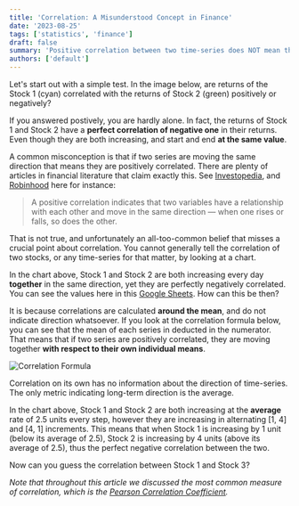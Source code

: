 ```yaml
---
title: 'Correlation: A Misunderstood Concept in Finance'
date: '2023-08-25'
tags: ['statistics', 'finance']
draft: false
summary: 'Positive correlation between two time-series does NOT mean they are moving the same direction.'
authors: ['default']
---
```


<link
	rel="stylesheet"
	href="https://cdn.jsdelivr.net/npm/katex@0.11.0/dist/katex.min.css"
	integrity="sha384-BdGj8xC2eZkQaxoQ8nSLefg4AV4/AwB3Fj+8SUSo7pnKP6Eoy18liIKTPn9oBYNG"
	crossOrigin="anonymous"
/>

Let's start out with a simple test. In the image below, are returns of the Stock 1 (cyan)
correlated with the returns of Stock 2 (green) positively or negatively?

<CorrChart />

If you answered postively, you are hardly alone. In fact, the returns of Stock 1 and Stock 2 have a
**perfect correlation of negative one** in their returns. Even though they are both increasing, and start and end **at
the same value**.

A common misconception is that if two series are moving the same direction that means they are positively correlated.
There are plenty of articles in financial literature that claim exactly this. See
[Investopedia](https://www.investopedia.com/ask/answers/040915/what-difference-between-positive-correlation-and-inverse-correlation.asp#:~:text=A%20positive%20correlation%20is%20evident,move%20in%20the%20opposite%20direction.),
and [Robinhood](https://learn.robinhood.com/articles/5i1TXxjPdGJTnK6dpaH08X/what-is-positive-correlation/) here for
instance:

>A positive correlation indicates that two variables have a relationship with each other and move in the same
direction — when one rises or falls, so does the other.

That is not true, and unfortunately an all-too-common belief that misses a crucial point about
correlation. You cannot generally tell the correlation of two stocks, or any time-series for that matter, by looking
at a chart.

In the chart above, Stock 1 and Stock 2 are both increasing every day **together** in the same direction, yet they
are perfectly negatively correlated. You can see the values here in this
[Google Sheets](https://docs.google.com/spreadsheets/d/1Ehpx_qv5WS2hmp3Y7mkVLzDlbizI-MCSQfCTHTyIKmk/edit#gid=0). How can this be then?

It is because correlations are calculated **around the mean**, and do not indicate direction whatsoever. If you look
at the correlation formula below, you can see that the mean of each series in deducted in the numerator. That means
that if two series are positively correlated, they are moving together **with respect to their own individual means**.


![Correlation Formula](/static/images/corr.svg)

Correlation on its own has no information about the direction of time-series. The only metric indicating long-term
direction is the average.

In the chart above, Stock 1 and Stock 2 are both increasing at the **average** rate of 2.5 units every step,
however they are increasing in alternating [1, 4] and [4, 1] increments. This means that when Stock 1 is increasing
by 1 unit (below
its average of 2.5), Stock 2 is increasing by 4 units (above its average of 2.5), thus the perfect negative
correlation between the two.

Now can you guess the correlation between Stock 1 and Stock 3?

_Note that throughout this article we discussed the most common measure of correlation, which is the [Pearson
Correlation Coefficient](https://en.wikipedia.org/wiki/Correlation)._
